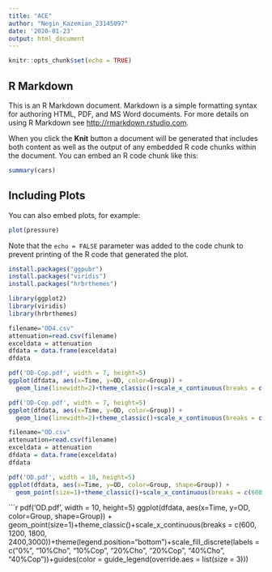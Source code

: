 ```yaml
---
title: "ACE"
author: "Negin_Kazemian_23145097"
date: '2020-01-23'
output: html_document
---
```


```r
knitr::opts_chunk$set(echo = TRUE)
```

## R Markdown

This is an R Markdown document. Markdown is a simple formatting syntax for authoring HTML, PDF, and MS Word documents. For more details on using R Markdown see <http://rmarkdown.rstudio.com>.

When you click the **Knit** button a document will be generated that includes both content as well as the output of any embedded R code chunks within the document. You can embed an R code chunk like this:

```r
summary(cars)
```

## Including Plots

You can also embed plots, for example:

```r
plot(pressure)
```

Note that the `echo = FALSE` parameter was added to the code chunk to prevent printing of the R code that generated the plot.

```r
install.packages("ggpubr")
install.packages("viridis")
install.packages("hrbrthemes")
```

```r
library(ggplot2)
library(viridis)
library(hrbrthemes)
```
```r
filename="OD4.csv"
attenuation=read.csv(filename)
exceldata = attenuation 
dfdata = data.frame(exceldata)
dfdata
```
```r
pdf('OD-Cop.pdf', width = 7, height=5)
ggplot(dfdata, aes(x=Time, y=OD, color=Group)) +
  geom_line(linewidth=2)+theme_classic()+scale_x_continuous(breaks = c(600, 1200, 1800, 2400,3000))+theme(legend.position="bottom")+guides(color = guide_legend(override.aes = list(size = 3)))+scale_colour_manual(values = c("0%"="gold", "10%Cop"="darkgoldenrod2", "20%Cop"="darkgoldenrod", "40%Cop"="darkgoldenrod4"))
```

```r
pdf('OD-Cop.pdf', width = 7, height=5)
ggplot(dfdata, aes(x=Time, y=OD, color=Group)) +
  geom_line(linewidth=2)+theme_classic()+scale_x_continuous(breaks = c(600, 1200, 1800, 2400,3000))+theme(legend.position="bottom")+guides(color = guide_legend(override.aes = list(size = 3)))+scale_colour_manual(values = c("0%"="mediumseagreen", "10%Cop"="mediumaquamarine", "20%Cop"="#5ab4ac", "40%Cop"="darkslategray"))
```

```r
filename="OD.csv"
attenuation=read.csv(filename)
exceldata = attenuation 
dfdata = data.frame(exceldata)
dfdata
```
```r
pdf('OD.pdf', width = 10, height=5)
ggplot(dfdata, aes(x=Time, y=OD, color=Group, shape=Group)) +
  geom_point(size=1)+theme_classic()+scale_x_continuous(breaks = c(600, 1200, 1800, 2400,3000))+theme(legend.position="bottom")+guides(color = guide_legend(override.aes = list(size = 3)))+scale_colour_manual(values = c("0%"="#d8b365", "10%Cho"="#5ab4ac", "10%Cop"="coral3", "20%Cho"="coral4", "20%Cop"="coral2", "40%Cho"="coral1", "40%Cop"="gold3"))
```

```r
pdf('OD.pdf', width = 10, height=5)
ggplot(dfdata, aes(x=Time, y=OD, color=Group, shape=Group)) +
  geom_point(size=1)+theme_classic()+scale_x_continuous(breaks = c(600, 1200, 1800, 2400,3000))+theme(legend.position="bottom")+scale_fill_discrete(labels = c("0%", "10%Cho", "10%Cop", "20%Cho", "20%Cop", "40%Cho", "40%Cop"))+guides(color = guide_legend(override.aes = list(size = 3)))

